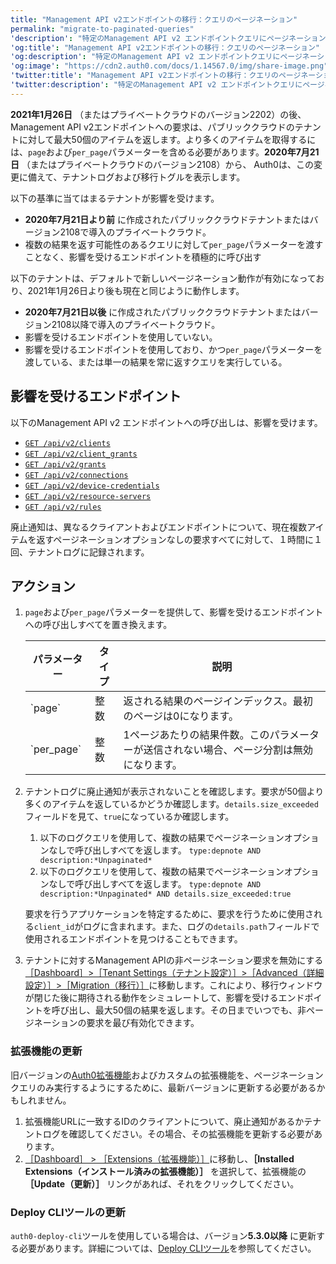 ```yaml
---
title: "Management API v2エンドポイントの移行：クエリのページネーション"
permalink: "migrate-to-paginated-queries"
'description': "特定のManagement API v2 エンドポイントクエリにページネーションパラメーターを使用する方法を説明します。"
'og:title': "Management API v2エンドポイントの移行：クエリのページネーション"
'og:description': "特定のManagement API v2 エンドポイントクエリにページネーションパラメーターを使用する方法を説明します。"
'og:image': "https://cdn2.auth0.com/docs/1.14567.0/img/share-image.png"
'twitter:title': "Management API v2エンドポイントの移行：クエリのページネーション"
'twitter:description': "特定のManagement API v2 エンドポイントクエリにページネーションパラメーターを使用する方法を説明します。"
---
```


**2021年1月26日** （またはプライベートクラウドのバージョン2202）の後、<Tooltip data-tooltip-id="react-containers-DefinitionTooltip-0" href="/docs/ja-jp/glossary?term=management-api" tip="Management API: 顧客が管理タスクを実行できるようにするための製品。" cta="用語集の表示">Management API</Tooltip> v2エンドポイントへの要求は、パブリッククラウドのテナントに対して最大50個のアイテムを返します。より多くのアイテムを取得するには、`page`および`per_page`パラメーターを含める必要があります。**2020年7月21日** （またはプライベートクラウドのバージョン2108）から、 Auth0は、この変更に備えて、テナントログおよび移行トグルを表示します。

以下の基準に当てはまるテナントが影響を受けます。

* **2020年7月21日より前** に作成されたパブリッククラウドテナントまたはバージョン2108で導入のプライベートクラウド。
* 複数の結果を返す可能性のあるクエリに対して`per_page`パラメーターを渡すことなく、影響を受けるエンドポイントを積極的に呼び出す

以下のテナントは、デフォルトで新しいページネーション動作が有効になっており、2021年1月26日より後も現在と同じように動作します。

* **2020年7月21日以後** に作成されたパブリッククラウドテナントまたはバージョン2108以降で導入のプライベートクラウド。
* 影響を受けるエンドポイントを使用していない。
* 影響を受けるエンドポイントを使用しており、かつ`per_page`パラメーターを渡している、または単一の結果を常に返すクエリを実行している。

## 影響を受けるエンドポイント

以下のManagement API v2 エンドポイントへの呼び出しは、影響を受けます。

* [`GET /api/v2/clients`](https://auth0.com/docs/api/management/v2#!/Clients/get_clients)
* [`GET /api/v2/client_grants`](https://auth0.com/docs/api/management/v2#!/Clients/client_grants)
* [`GET /api/v2/grants`](https://auth0.com/docs/api/management/v2#!/Clients/grants)
* [`GET /api/v2/connections`](https://auth0.com/docs/api/management/v2#!/Clients/connections)
* [`GET /api/v2/device-credentials`](https://auth0.com/docs/api/management/v2#!/Clients/device_credentials)
* [`GET /api/v2/resource-servers`](https://auth0.com/docs/api/management/v2#!/Clients/resource_servers)
* [`GET /api/v2/rules`](https://auth0.com/docs/api/management/v2#!/Clients/rules)

廃止通知は、異なるクライアントおよびエンドポイントについて、現在複数アイテムを返すページネーションオプションなしの要求すべてに対して、１時間に１回、テナントログに記録されます。

## アクション

1. `page`および`per_page`パラメーターを提供して、影響を受けるエンドポイントへの呼び出しすべてを置き換えます。

   <table class="table"><thead>
   <tr>
   <th>パラメーター</th>
   <th>タイプ</th>
   <th>説明</th>
   </tr>
   </thead>
   <tbody>
   <tr>
   <td>`page`</td>
   <td>整数</td>
   <td>返される結果のページインデックス。最初のページは0になります。</td>
   </tr>
   <tr>
   <td>`per_page`</td>
   <td>整数</td>
   <td>1ページあたりの結果件数。このパラメーターが送信されない場合、ページ分割は無効になります。</td>
   </tr>
   </tbody>
   </table>
2. テナントログに廃止通知が表示されないことを確認します。要求が50個より多くのアイテムを返しているかどうか確認します。`details.size_exceeded`フィールドを見て、`true`になっているか確認します。

   1. 以下のログクエリを使用して、複数の結果でページネーションオプションなしで呼び出しすべてを返します。
      `type:depnote AND description:*Unpaginated*`
   2. 以下のログクエリを使用して、複数の結果でページネーションオプションなしで呼び出しすべてを返します。
      `type:depnote AND description:*Unpaginated* AND details.size_exceeded:true`

   要求を行うアプリケーションを特定するために、要求を行うために使用される`client_id`がログに含まれます。また、ログの`details.path`フィールドで使用されるエンドポイントを見つけることもできます。
3. テナントに対するManagement APIの非ページネーション要求を無効にする[［Dashboard］>［Tenant Settings（テナント設定）］>［Advanced（詳細設定）］>［Migration（移行）］](https://manage.auth0.com/#/tenant/advanced)に移動します。これにより、移行ウィンドウが閉じた後に期待される動作をシミュレートして、影響を受けるエンドポイントを呼び出し、最大50個の結果を返します。その日までいつでも、非ページネーションの要求を最び有効化できます。

### 拡張機能の更新

旧バージョンの[Auth0拡張機能](/docs/ja-jp/customize/extensions)およびカスタムの拡張機能を、ページネーションクエリのみ実行するようにするために、最新バージョンに更新する必要があるかもしれません。

1. 拡張機能URLに一致するIDのクライアントについて、廃止通知があるかテナントログを確認してください。その場合、その拡張機能を更新する必要があります。
2. [［Dashboard］ > ［Extensions（拡張機能）］](https://manage.auth0.com/#/extensions)に移動し、**［Installed Extensions（インストール済みの拡張機能）］** を選択して、拡張機能の **［Update（更新）］** リンクがあれば、それをクリックしてください。

### Deploy CLIツールの更新

`auth0-deploy-cli`ツールを使用している場合は、バージョン**5.3.0以降** に更新する必要があります。詳細については、[Deploy CLIツール](/docs/ja-jp/deploy-monitor/deploy-cli-tool)を参照してください。